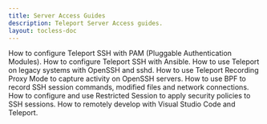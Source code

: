 ```yaml
---
title: Server Access Guides
description: Teleport Server Access guides.
layout: tocless-doc
---
```


<TileSet>
  <Tile icon="server" title="Using Teleport with PAM" href="./guides/ssh-pam.mdx">
    How to configure Teleport SSH with PAM (Pluggable Authentication Modules).
  </Tile>
  <Tile icon="server" title="Using Teleport with Ansible" href="./guides/ansible.mdx">
    How to configure Teleport SSH with Ansible.
  </Tile>
  <Tile icon="server" title="OpenSSH Guide" href="./guides/openssh.mdx">
    How to use Teleport on legacy systems with OpenSSH and sshd.
  </Tile>
  <ScopedBlock scope={["oss", "enterprise"]}>
    <Tile icon="server" title="Recording Proxy Mode" href="./guides/recording-proxy-mode.mdx">
      How to use Teleport Recording Proxy Mode to capture activity on OpenSSH servers.
    </Tile>
  </ScopedBlock>
  <Tile icon="server" title="BPF Session Recording" href="./guides/bpf-session-recording.mdx">
    How to use BPF to record SSH session commands, modified files and network connections.
  </Tile>
  <Tile icon="server" title="Restricted Session" href="./guides/restricted-session.mdx">
    How to configure and use Restricted Session to apply security policies to SSH sessions.
  </Tile>
  <Tile icon="server" title="Visual Studio Code" href="./guides/vscode.mdx">
    How to remotely develop with Visual Studio Code and Teleport.
  </Tile>
</TileSet>

